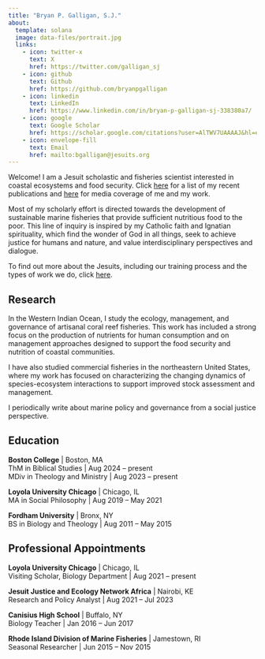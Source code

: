 ```yaml
---
title: "Bryan P. Galligan, S.J."
about:
  template: solana
  image: data-files/portrait.jpg
  links:
    - icon: twitter-x
      text: X
      href: https://twitter.com/galligan_sj
    - icon: github
      text: Github
      href: https://github.com/bryanpgalligan
    - icon: linkedin
      text: LinkedIn
      href: https://www.linkedin.com/in/bryan-p-galligan-sj-338380a7/
    - icon: google
      text: Google Scholar
      href: https://scholar.google.com/citations?user=AlTWV7UAAAAJ&hl=en
    - icon: envelope-fill
      text: Email
      href: mailto:bgalligan@jesuits.org
---
```


Welcome! I am a Jesuit scholastic and fisheries scientist interested in coastal ecosystems and food security. Click [here](publications.qmd) for a list of my recent publications and [here](media.qmd) for media coverage of me and my work.

Most of my scholarly effort is directed towards the development of sustainable marine fisheries that provide sufficient nutritious food to the poor. This line of inquiry is inspired by my Catholic faith and Ignatian spirituality, which find the wonder of God in all things, seek to achieve justice for humans and nature, and value interdisciplinary perspectives and dialogue.

To find out more about the Jesuits, including our training process and the types of work we do, click [here](https://beajesuit.org/about/the-society-of-jesus/).

## Research

In the Western Indian Ocean, I study the ecology, management, and governance of artisanal coral reef fisheries. This work has included a strong focus on the production of nutrients for human consumption and on management approaches designed to support the food security and nutrition of coastal communities.

I have also studied commercial fisheries in the northeastern United States, where my work has focused on characterizing the changing dynamics of species-ecosystem interactions to support improved stock assessment and management.

I periodically write about marine policy and governance from a social justice perspective.

## Education

**Boston College** | Boston, MA\
ThM in Biblical Studies | Aug 2024 -- present\
MDiv in Theology and Ministry | Aug 2023 -- present

**Loyola University Chicago** | Chicago, IL\
MA in Social Philosophy | Aug 2019 -- May 2021

**Fordham University** | Bronx, NY\
BS in Biology and Theology | Aug 2011 -- May 2015

## Professional Appointments

**Loyola University Chicago** | Chicago, IL\
Visiting Scholar, Biology Department | Aug 2021 -- present

**Jesuit Justice and Ecology Network Africa** | Nairobi, KE\
Research and Policy Analyst | Aug 2021 -- Jul 2023

**Canisius High School** | Buffalo, NY\
Biology Teacher | Jan 2016 -- Jun 2017

**Rhode Island Division of Marine Fisheries** | Jamestown, RI\
Seasonal Researcher | Jun 2015 -- Nov 2015